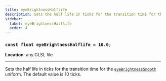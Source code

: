 ```yaml
---
title: eyeBrightnessHalflife
description: Sets the half life in ticks for the transition time for the eyeBrightnessSmooth uniform.
sidebar:
  label: eyeBrightnessHalflife
  order: 4
---
```


### `const float eyeBrightnessHalflife = 10.0;`

**Location**: any GLSL file

---

Sets the half life in ticks for the transition time for the [`eyeBrightnessSmooth`](/current/reference/uniforms/camera/#eyebrightnesssmooth) uniform. The default value is 10 ticks.
